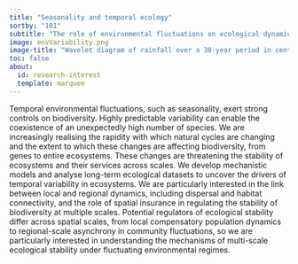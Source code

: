 ```yaml
---
title: "Seasonality and temporal ecology"
sortby: "101"
subtitle: "The role of environmental fluctuations on ecological dynamics across scales"
image: envVariability.png
image-title: "Wavelet diagram of rainfall over a 30-year period in central California (see Tonkin et al., 2017; Ecology)"
toc: false
about:
  id: research-interest
  template: marquee
---
```




Temporal environmental fluctuations, such as seasonality, exert strong controls on biodiversity. Highly predictable variability can enable the coexistence of an unexpectedly high number of species. We are increasingly realising the rapidity with which natural cycles are changing and the extent to which these changes are affecting biodiversity, from genes to entire ecosystems. These changes are threatening the stability of ecosystems and their services across scales. We develop mechanistic models and analyse long-term ecological datasets to uncover the drivers of temporal variability in ecosystems. We are particularly interested in the link between local and regional dynamics, including dispersal and habitat connectivity, and the role of spatial insurance in regulating the stability of biodiversity at multiple scales. Potential regulators of ecological stability differ across spatial scales, from local compensatory population dynamics to regional-scale asynchrony in community fluctuations, so we are particularly interested in understanding the mechanisms of multi-scale ecological stability under fluctuating environmental regimes.



